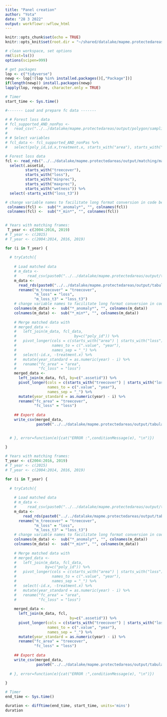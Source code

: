 ```yaml
---
title: "Panel creation"
author: "Yota"
date: "28 3 2022"
output: workflowr::wflow_html
---
```


```r
knitr::opts_chunk$set(echo = TRUE)
knitr::opts_knit$set(root.dir = "~/shared/datalake/mapme.protectedareas")
```


```r
# clean workspace, set options
rm(list=ls())
options(scipen=999)

# get packages
lop <- c("tidyverse")
newp <- lop[!(lop %in% installed.packages()[,"Package"])]
if(length(newp)) install.packages(newp)
lapply(lop, require, character.only = TRUE)

```

```r
# Timer
start_time <- Sys.time()

#------- Load and prepare fc data -------

# # Forest loss data
# fcl_supported_AND_nonPas <-
#   read_csv("../../datalake/mapme.protectedareas/output/polygon/sampling/fishnets/dec_08/gfw/gfw_10km_all.csv")
# 
# # Select variables
# fcl_data <- fcl_supported_AND_nonPas %>% 
#   select(poly_id,id.x,treatment.x, starts_with("area"), starts_with("loss"))

# Forest loss data
fcl <- read_rds("../../datalake/mapme.protectedareas/output/matching/matching_frames/full_database.rds") %>%
  select(.assetid,
         starts_with("treecover"),
         starts_with("loss"),
         starts_with("minprec"),
         starts_with("maxprec"),
         starts_with("wetness")) %>%
  select(-starts_with("loss_t3"))

# change variable names to facilitate long format conversion in code below
 colnames(fcl) <-  sub("*_anomaly*", "", colnames(fcl))
 colnames(fcl) <-  sub("*_min*", "", colnames(fcl))
  
```

```r
# Years with matching frames:
 T_year <- c(2004:2016, 2019)
# T_year <- c(2015)
# T_year <- c(2004:2014, 2016, 2019)

for (i in T_year) {
  
  # tryCatch({
  
    # Load matched data
    # m_data <-
    #     read_csv(paste0("../../datalake/mapme.protectedareas/output/tabular/regression_input/PSM/ps_matched_data_", i, ".csv"))
    m_data <-
      read_rds(paste0("../../datalake/mapme.protectedareas/output/tabular/regression_input/PSM/psm_matched_data_", i, ".rds")) %>%
      rename("m_treecover" = "treecover",
             "m_loss" = "loss",
             "m_loss_t3" = "loss_t3")
    # change variable names to facilitate long format conversion in code below
    colnames(m_data) <-  sub("*_anomaly*", "", colnames(m_data))
    colnames(m_data) <-  sub("*_min*", "", colnames(m_data))    
 
    # Merge matched data with 
    # merged_data <- 
    #   left_join(m_data, fcl_data,
    #                          by=c("poly_id")) %>% 
    #   pivot_longer(cols = c(starts_with("area") | starts_with("loss")),
    #                names_to = c(".value", "year"),
    #                names_sep = "_") %>% 
    #   select(-id.x, -treatment.x) %>% 
    #   mutate(year_standard = as.numeric(year) - i) %>% 
    #   rename("fc_area" = "area",
    #          "fc_loss" = "loss")
    merged_data <- 
      left_join(m_data, fcl, by=c(".assetid")) %>% 
      pivot_longer(cols = c(starts_with("treecover") | starts_with("loss") | starts_with("minprec") | starts_with("maxprec") | starts_with("wetness")),
                   names_to = c(".value", "year"),
                   names_sep = "_") %>% 
      mutate(year_standard = as.numeric(year) - i) %>% 
      rename("fc_area" = "treecover",
             "fc_loss" = "loss")
        
    ## Export data
    write_csv(merged_data,
              paste0("../../datalake/mapme.protectedareas/output/tabular/regression_input/PSM/psm_matched_panel_", i, ".csv"))

  
  # }, error=function(e){cat("ERROR :",conditionMessage(e), "\n")})
    
}
```



```r
# Years with matching frames:
T_year <- c(2004:2016, 2019)
# T_year <- c(2015)
# T_year <- c(2004:2014, 2016, 2019)

for (i in T_year) {
  
  # tryCatch({
  
    # Load matched data
    # m_data <- 
    #     read_csv(paste0("../../datalake/mapme.protectedareas/output/tabular/regression_input/CEM/ce_matched_data_", i, ".csv"))
    m_data <- 
        read_rds(paste0("../../datalake/mapme.protectedareas/output/tabular/regression_input/CEM/cem_matched_data_", i, ".rds")) %>%
      rename("m_treecover" = "treecover",
             "m_loss" = "loss",
             "m_loss_t3" = "loss_t3")
    # change variable names to facilitate long format conversion in code below
    colnames(m_data) <-  sub("*_anomaly*", "", colnames(m_data))
    colnames(m_data) <-  sub("*_min*", "", colnames(m_data))    
    
    # Merge matched data with 
    # merged_data <- 
    #   left_join(m_data, fcl_data,
    #             by=c("poly_id")) %>% 
    #   pivot_longer(cols = c(starts_with("area") | starts_with("loss")),
    #                names_to = c(".value", "year"),
    #                names_sep = "_") %>% 
    #   select(-id.x, -treatment.x) %>% 
    #   mutate(year_standard = as.numeric(year) - i) %>% 
    #   rename("fc_area" = "area",
    #          "fc_loss" = "loss")
    
    merged_data <- 
      left_join(m_data, fcl,
                             by=c(".assetid")) %>% 
      pivot_longer(cols = c(starts_with("treecover") | starts_with("loss") | starts_with("minprec") | starts_with("maxprec") | starts_with("wetness")),
                   names_to = c(".value", "year"),
                   names_sep = "_") %>% 
      mutate(year_standard = as.numeric(year) - i) %>% 
      rename("fc_area" = "treecover",
             "fc_loss" = "loss")
    
    ## Export data
    write_csv(merged_data, 
              paste0("../../datalake/mapme.protectedareas/output/tabular/regression_input/CEM/cem_matched_panel_", i, ".csv"))
  
  # }, error=function(e){cat("ERROR :",conditionMessage(e), "\n")})
    
}

# Timer
end_time <- Sys.time()

duration <- difftime(end_time, start_time, units='mins')
duration
```
